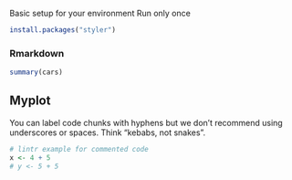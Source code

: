 Basic setup for your environment Run only once

```R
install.packages("styler")
```

### Rmarkdown

```R
summary(cars)
```

## Myplot

You can label code chunks with hyphens but we don't recommend using underscores or spaces. Think "kebabs, not snakes".

```R
# lintr example for commented code
x <- 4 + 5
# y <- 5 + 5
```
